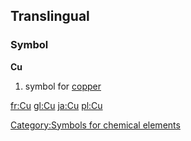 ==Translingual==
===Symbol===
'''Cu'''
#{{chemistry}} symbol for [[copper]]
[[Category:Symbols for chemical elements]]

[[fr:Cu]]
[[gl:Cu]]
[[ja:Cu]]
[[pl:Cu]]